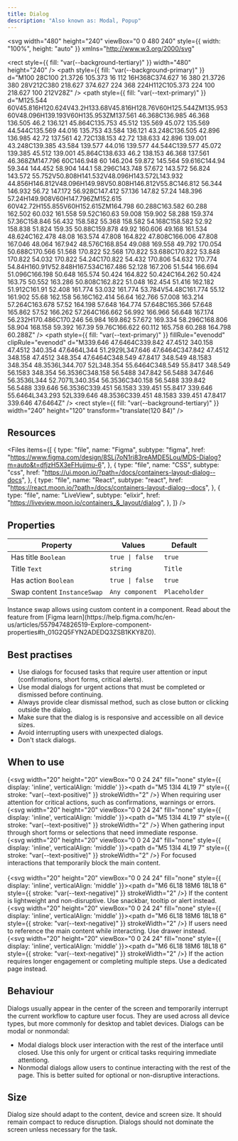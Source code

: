 ```yaml
---
title: Dialog
description: "Also known as: Modal, Popup"
---
```


<svg
  width="480"
  height="240"
  viewBox="0 0 480 240"
  style={{ width: "100%", height: "auto" }}
  xmlns="http://www.w3.org/2000/svg"
>
  <rect
    style={{ fill: "var(--background-tertiary)" }}
    width="480"
    height="240"
  />
  <path
    style={{ fill: "var(--background-primary)" }}
    d="M100 28C100 21.3726 105.373 16 112 16H368C374.627 16 380 21.3726 380 28V212C380 218.627 374.627 224 368 224H112C105.373 224 100 218.627 100 212V28Z"
  />
  <path
    style={{ fill: "var(--text-primary)" }}
    d="M125.544 60V45.816H120.624V43.2H133.68V45.816H128.76V60H125.544ZM135.953 60V48.096H139.193V60H135.953ZM137.561 46.368C136.985 46.368 136.505 46.2 136.121 45.864C135.753 45.512 135.569 45.072 135.569 44.544C135.569 44.016 135.753 43.584 136.121 43.248C136.505 42.896 136.985 42.72 137.561 42.72C138.153 42.72 138.633 42.896 139.001 43.248C139.385 43.584 139.577 44.016 139.577 44.544C139.577 45.072 139.385 45.512 139.001 45.864C138.633 46.2 138.153 46.368 137.561 46.368ZM147.796 60C146.948 60 146.204 59.872 145.564 59.616C144.94 59.344 144.452 58.904 144.1 58.296C143.748 57.672 143.572 56.824 143.572 55.752V50.808H141.532V48.096H143.572L143.932 44.856H146.812V48.096H149.98V50.808H146.812V55.8C146.812 56.344 146.932 56.72 147.172 56.928C147.412 57.136 147.82 57.24 148.396 57.24H149.908V60H147.796ZM152.615 60V42.72H155.855V60H152.615ZM164.798 60.288C163.582 60.288 162.502 60.032 161.558 59.52C160.63 59.008 159.902 58.288 159.374 57.36C158.846 56.432 158.582 55.368 158.582 54.168C158.582 52.92 158.838 51.824 159.35 50.88C159.878 49.92 160.606 49.168 161.534 48.624C162.478 48.08 163.574 47.808 164.822 47.808C166.006 47.808 167.046 48.064 167.942 48.576C168.854 49.088 169.558 49.792 170.054 50.688C170.566 51.568 170.822 52.568 170.822 53.688C170.822 53.848 170.822 54.032 170.822 54.24C170.822 54.432 170.806 54.632 170.774 54.84H160.91V52.848H167.534C167.486 52.128 167.206 51.544 166.694 51.096C166.198 50.648 165.574 50.424 164.822 50.424C164.262 50.424 163.75 50.552 163.286 50.808C162.822 51.048 162.454 51.416 162.182 51.912C161.91 52.408 161.774 53.032 161.774 53.784V54.48C161.774 55.12 161.902 55.68 162.158 56.16C162.414 56.64 162.766 57.008 163.214 57.264C163.678 57.52 164.198 57.648 164.774 57.648C165.366 57.648 165.862 57.52 166.262 57.264C166.662 56.992 166.966 56.648 167.174 56.232H170.486C170.246 56.984 169.862 57.672 169.334 58.296C168.806 58.904 168.158 59.392 167.39 59.76C166.622 60.112 165.758 60.288 164.798 60.288Z"
  />
  <path
    style={{ fill: "var(--text-primary)" }}
    fillRule="evenodd"
    clipRule="evenodd"
    d="M339.646 47.6464C339.842 47.4512 340.158 47.4512 340.354 47.6464L344 51.2929L347.646 47.6464C347.842 47.4512 348.158 47.4512 348.354 47.6464C348.549 47.8417 348.549 48.1583 348.354 48.3536L344.707 52L348.354 55.6464C348.549 55.8417 348.549 56.1583 348.354 56.3536C348.158 56.5488 347.842 56.5488 347.646 56.3536L344 52.7071L340.354 56.3536C340.158 56.5488 339.842 56.5488 339.646 56.3536C339.451 56.1583 339.451 55.8417 339.646 55.6464L343.293 52L339.646 48.3536C339.451 48.1583 339.451 47.8417 339.646 47.6464Z"
  />
  <rect
    style={{ fill: "var(--background-tertiary)" }}
    width="240"
    height="120"
    transform="translate(120 84)"
  />
</svg>

## Resources

<Files
  items={[
    {
      type: "file",
      name: "Figma",
      subtype: "figma",
      href: "https://www.figma.com/design/8SLj7oN1ri83reAMDE5Lou/MDS-Dialog?m=auto&t=dfjzH5X3eFHujjmu-6",
    },
    {
      type: "file",
      name: "CSS",
      subtype: "css",
      href: "https://ui.moon.io/?path=/docs/containers-layout-dialog--docs",
    },
    {
      type: "file",
      name: "React",
      subtype: "react",
      href: "https://react.moon.io/?path=/docs/containers-layout-dialog--docs",
    },
    {
      type: "file",
      name: "LiveView",
      subtype: "elixir",
      href: "https://liveview.moon.io/containers_&_layout/dialog",
    },
  ]}
/>

## Properties

| **Property**                | **Values**      | **Default**   |
| --------------------------- | --------------- | ------------- |
| Has title `Boolean`         | `true \| false` | `true`        |
| Title `Text`                | `string`        | `Title`       |
| Has action `Boolean`        | `true \| false` | `true`        |
| Swap content `InstanceSwap` | `Any component` | `Placeholder` |

<Note type="info" title="Note">
  Instance swap allows using custom content in a component. Read about the
  feature from [Figma
  learn](https://help.figma.com/hc/en-us/articles/5579474826519-Explore-component-properties#h_01G2Q5FYN2ADEDQ3ZSB1KKY8Z0).
</Note>

## Best practises

- Use dialogs for focused tasks that require user attention or input (confirmations, short forms, critical alerts).
- Use modal dialogs for urgent actions that must be completed or dismissed before continuing.
- Always provide clear dismissal method, such as close button or clicking outside the dialog.
- Make sure that the dialog is is responsive and accessible on all device sizes.
- Avoid interrupting users with unexpected dialogs.
- Don't stack dialogs.

## When to use

{<svg width="20" height="20" viewBox="0 0 24 24" fill="none" style={{ display: 'inline', verticalAlign: 'middle' }}><path d="M5 13l4 4L19 7" style={{ stroke: "var(--text-positive)" }} strokeWidth="2" /></svg>} When requiring user attention for critical actions, such as confirmations, warnings or errors. <br/>
{<svg width="20" height="20" viewBox="0 0 24 24" fill="none" style={{ display: 'inline', verticalAlign: 'middle' }}><path d="M5 13l4 4L19 7" style={{ stroke: "var(--text-positive)" }} strokeWidth="2" /></svg>} When gathering input through short forms or selections that need immediate response. <br/>
{<svg width="20" height="20" viewBox="0 0 24 24" fill="none" style={{ display: 'inline', verticalAlign: 'middle' }}><path d="M5 13l4 4L19 7" style={{ stroke: "var(--text-positive)" }} strokeWidth="2" /></svg>} For focused interactions that temporarily block the main content. <br/><br/>
{<svg width="20" height="20" viewBox="0 0 24 24" fill="none" style={{ display: 'inline', verticalAlign: 'middle' }}><path d="M6 6L18 18M6 18L18 6" style={{ stroke: "var(--text-negative)" }} strokeWidth="2" /></svg>} If the content is lightweight and non-disruptive. Use snackbar, tooltip or alert instead. <br/>
{<svg width="20" height="20" viewBox="0 0 24 24" fill="none" style={{ display: 'inline', verticalAlign: 'middle' }}><path d="M6 6L18 18M6 18L18 6" style={{ stroke: "var(--text-negative)" }} strokeWidth="2" /></svg>} If users need to reference the main content while interacting. Use drawer instead. <br/>
{<svg width="20" height="20" viewBox="0 0 24 24" fill="none" style={{ display: 'inline', verticalAlign: 'middle' }}><path d="M6 6L18 18M6 18L18 6" style={{ stroke: "var(--text-negative)" }} strokeWidth="2" /></svg>} If the action requires longer engagement or completing multiple steps. Use a dedicated page instead. <br/>

## Behaviour

Dialogs usually appear in the center of the screen and temporarily interrupt the current workflow to capture user focus. They are used across all device types, but more commonly for desktop and tablet devices.
Dialogs can be modal or nonmondal:

- Modal dialogs block user interaction with the rest of the interface until closed. Use this only for urgent or critical tasks requiring immediate attentiong.
- Nonmodal dialogs allow users to continue interacting with the rest of the page. This is better suited for optional or non-disruptive interactions.

## Size

Dialog size should adapt to the content, device and screen size. It should remain compact to reduce disruption. Dialogs should not dominate the screen unless necessary for the task.
